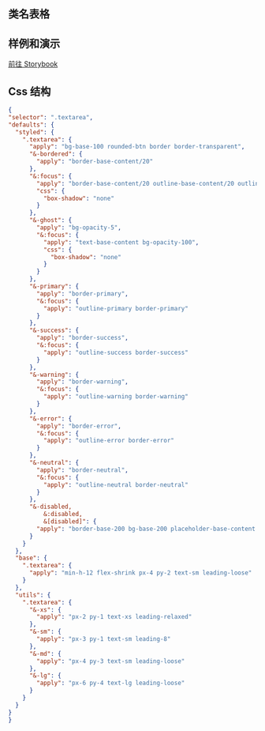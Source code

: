 
## 类名表格

<CssTable name="textarea" />

## 样例和演示

[前往 Storybook](https://story.ui.icebreaker.top/?path=/docs/data-entry-textarea--docs)

## Css 结构

```json
{
"selector": ".textarea",
"defaults": {
  "styled": {
    ".textarea": {
      "apply": "bg-base-100 rounded-btn border border-transparent",
      "&-bordered": {
        "apply": "border-base-content/20"
      },
      "&:focus": {
        "apply": "border-base-content/20 outline-base-content/20 outline outline-2 outline-offset-2",
        "css": {
          "box-shadow": "none"
        }
      },
      "&-ghost": {
        "apply": "bg-opacity-5",
        "&:focus": {
          "apply": "text-base-content bg-opacity-100",
          "css": {
            "box-shadow": "none"
          }
        }
      },
      "&-primary": {
        "apply": "border-primary",
        "&:focus": {
          "apply": "outline-primary border-primary"
        }
      },
      "&-success": {
        "apply": "border-success",
        "&:focus": {
          "apply": "outline-success border-success"
        }
      },
      "&-warning": {
        "apply": "border-warning",
        "&:focus": {
          "apply": "outline-warning border-warning"
        }
      },
      "&-error": {
        "apply": "border-error",
        "&:focus": {
          "apply": "outline-error border-error"
        }
      },
      "&-neutral": {
        "apply": "border-neutral",
        "&:focus": {
          "apply": "outline-neutral border-neutral"
        }
      },
      "&-disabled,
          &:disabled,
          &[disabled]": {
        "apply": "border-base-200 bg-base-200 placeholder-base-content cursor-not-allowed text-opacity-20 placeholder-opacity-20"
      }
    }
  },
  "base": {
    ".textarea": {
      "apply": "min-h-12 flex-shrink px-4 py-2 text-sm leading-loose"
    }
  },
  "utils": {
    ".textarea": {
      "&-xs": {
        "apply": "px-2 py-1 text-xs leading-relaxed"
      },
      "&-sm": {
        "apply": "px-3 py-1 text-sm leading-8"
      },
      "&-md": {
        "apply": "px-4 py-3 text-sm leading-loose"
      },
      "&-lg": {
        "apply": "px-6 py-4 text-lg leading-loose"
      }
    }
  }
}
}
```